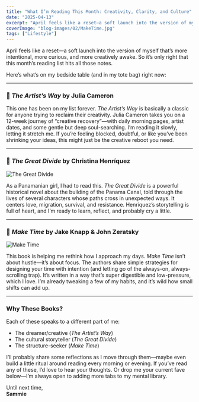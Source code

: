 ```yaml
---
title: "What I’m Reading This Month: Creativity, Clarity, and Culture"
date: "2025-04-13"
excerpt: "April feels like a reset—a soft launch into the version of myself that’s more intentional, more curious, and more creatively awake. So it’s only right that this month’s reading list hits all those notes."
coverImage: "blog-images/02/MakeTime.jpg"
tags: ["Lifestyle"]
---
```


April feels like a reset—a soft launch into the version of myself that’s more intentional, more curious, and more creatively awake. So it’s only right that this month’s reading list hits all those notes.

Here’s what’s on my bedside table (and in my tote bag) right now:

---

### 📖 *The Artist’s Way* by Julia Cameron  

This one has been on my list forever. *The Artist’s Way* is basically a classic for anyone trying to reclaim their creativity. Julia Cameron takes you on a 12-week journey of “creative recovery”—with daily morning pages, artist dates, and some gentle but deep soul-searching. I’m reading it slowly, letting it stretch me. If you’re feeling blocked, doubtful, or like you’ve been shrinking your ideas, this might just be the creative reboot you need.

---

### 📖 *The Great Divide* by Christina Henríquez  
![The Great Divide](blog-images/02/TheGreatDivide.jpg)

As a Panamanian girl, I had to read this. *The Great Divide* is a powerful historical novel about the building of the Panama Canal, told through the lives of several characters whose paths cross in unexpected ways. It centers love, migration, survival, and resistance. Henriquez’s storytelling is full of heart, and I’m ready to learn, reflect, and probably cry a little.

---

### 📖 *Make Time* by Jake Knapp & John Zeratsky  
![Make Time](blog-images/02/MakeTime.jpg)

This book is helping me rethink how I approach my days. *Make Time* isn’t about hustle—it’s about focus. The authors share simple strategies for designing your time with intention (and letting go of the always-on, always-scrolling trap). It’s written in a way that’s super digestible and low-pressure, which I love. I’m already tweaking a few of my habits, and it’s wild how small shifts can add up.

---

### Why These Books?
Each of these speaks to a different part of me:
- The dreamer/creative (*The Artist’s Way*)
- The cultural storyteller (*The Great Divide*)
- The structure-seeker (*Make Time*)

I’ll probably share some reflections as I move through them—maybe even build a little ritual around reading every morning or evening. If you’ve read any of these, I’d love to hear your thoughts. Or drop me your current fave below—I’m always open to adding more tabs to my mental library.

Until next time,  
**Sammie**